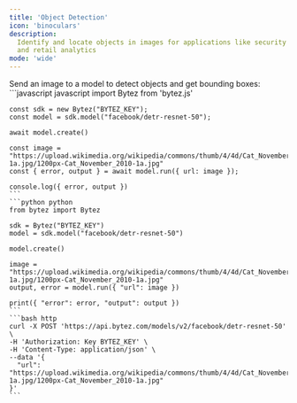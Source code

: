```yaml
---
title: 'Object Detection'
icon: 'binoculars'
description:
  Identify and locate objects in images for applications like security systems, autonomous driving,
  and retail analytics
mode: 'wide'
---
```



<Accordion defaultOpen title="Basic usage">
  Send an image to a model to detect objects and get bounding boxes:

  <CodeGroup>
    ```javascript javascript
    import Bytez from 'bytez.js'

    const sdk = new Bytez("BYTEZ_KEY");
    const model = sdk.model("facebook/detr-resnet-50");

    await model.create()

    const image = "https://upload.wikimedia.org/wikipedia/commons/thumb/4/4d/Cat_November_2010-1a.jpg/1200px-Cat_November_2010-1a.jpg"
    const { error, output } = await model.run({ url: image });

    console.log({ error, output })
    ```
    ```python python
    from bytez import Bytez

    sdk = Bytez("BYTEZ_KEY")
    model = sdk.model("facebook/detr-resnet-50")

    model.create()

    image = "https://upload.wikimedia.org/wikipedia/commons/thumb/4/4d/Cat_November_2010-1a.jpg/1200px-Cat_November_2010-1a.jpg"
    output, error = model.run({ "url": image })

    print({ "error": error, "output": output })
    ```
    ```bash http
    curl -X POST 'https://api.bytez.com/models/v2/facebook/detr-resnet-50' \
    -H 'Authorization: Key BYTEZ_KEY' \
    -H 'Content-Type: application/json' \
    --data '{
      "url": "https://upload.wikimedia.org/wikipedia/commons/thumb/4/4d/Cat_November_2010-1a.jpg/1200px-Cat_November_2010-1a.jpg"
    }'
    ```

  </CodeGroup>
  <Base64 type='image'/>

</Accordion>
